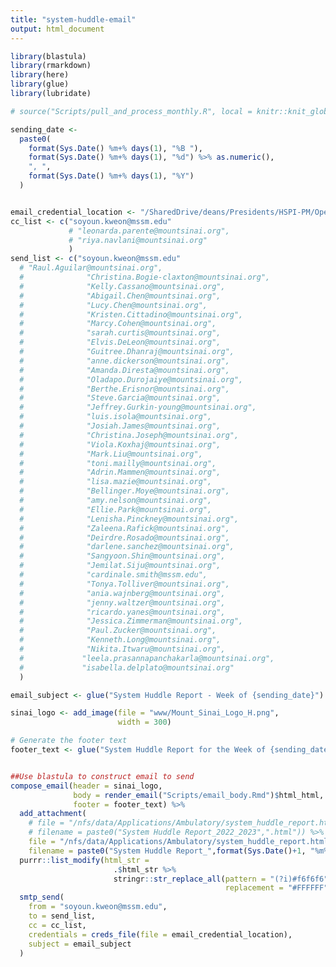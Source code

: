 ```yaml
---
title: "system-huddle-email"
output: html_document
---
```



```r

library(blastula)
library(rmarkdown)
library(here)
library(glue)
library(lubridate)
```


```r

# source("Scripts/pull_and_process_monthly.R", local = knitr::knit_global())
```

```r

sending_date <-
  paste0(
    format(Sys.Date() %m+% days(1), "%B "),
    format(Sys.Date() %m+% days(1), "%d") %>% as.numeric(),
    ", ",
    format(Sys.Date() %m+% days(1), "%Y")
  )


email_credential_location <- "/SharedDrive/deans/Presidents/HSPI-PM/Operations Analytics and Optimization/Administrative/Workgroups/R Workbench/Working Area/Data Connections/email_creds"
cc_list <- c("soyoun.kweon@mssm.edu"
             # "leonarda.parente@mountsinai.org",
             # "riya.navlani@mountsinai.org"
             )
send_list <- c("soyoun.kweon@mssm.edu"
  # "Raul.Aguilar@mountsinai.org",
  #              "Christina.Bogie-claxton@mountsinai.org",
  #              "Kelly.Cassano@mountsinai.org",
  #              "Abigail.Chen@mountsinai.org",
  #              "Lucy.Chen@mountsinai.org",
  #              "Kristen.Cittadino@mountsinai.org",
  #              "Marcy.Cohen@mountsinai.org",
  #              "sarah.curtis@mountsinai.org",
  #              "Elvis.DeLeon@mountsinai.org",
  #              "Guitree.Dhanraj@mountsinai.org",
  #              "anne.dickerson@mountsinai.org",
  #              "Amanda.Diresta@mountsinai.org",
  #              "Oladapo.Durojaiye@mountsinai.org",
  #              "Berthe.Erisnor@mountsinai.org",
  #              "Steve.Garcia@mountsinai.org",
  #              "Jeffrey.Gurkin-young@mountsinai.org",
  #           	 "luis.isola@mountsinai.org",
  #           	 "Josiah.James@mountsinai.org",
  #           	 "Christina.Joseph@mountsinai.org",
  #           	 "Viola.Koxhaj@mountsinai.org",
  #           	 "Mark.Liu@mountsinai.org",
  #           	 "toni.mailly@mountsinai.org",
  #           	 "Adrin.Mammen@mountsinai.org",
  #           	 "lisa.mazie@mountsinai.org",
  #           	 "Bellinger.Moye@mountsinai.org",
  #           	 "amy.nelson@mountsinai.org",
  #           	 "Ellie.Park@mountsinai.org",
  #           	 "Lenisha.Pinckney@mountsinai.org",
  #           	 "Zaleena.Rafick@mountsinai.org",
  #           	 "Deirdre.Rosado@mountsinai.org",
  #           	 "darlene.sanchez@mountsinai.org",
  #           	 "Sangyoon.Shin@mountsinai.org",
  #           	 "Jemilat.Siju@mountsinai.org",
  #           	 "cardinale.smith@mssm.edu",
  #           	 "Tonya.Tolliver@mountsinai.org",
  #           	 "ania.wajnberg@mountsinai.org",
  #           	 "jenny.waltzer@mountsinai.org",
  #           	 "ricardo.yanes@mountsinai.org",
  #           	 "Jessica.Zimmerman@mountsinai.org",
  #           	 "Paul.Zucker@mountsinai.org",
  #              "Kenneth.Long@mountsinai.org",
  #              "Nikita.Itwaru@mountsinai.org",
  #             "leela.prasannapanchakarla@mountsinai.org",
  #             "isabella.delplato@mountsinai.org" 
  )

email_subject <- glue("System Huddle Report - Week of {sending_date}")

sinai_logo <- add_image(file = "www/Mount_Sinai_Logo_H.png",
                        width = 300)

# Generate the footer text
footer_text <- glue("System Huddle Report for the Week of {sending_date}.")


##Use blastula to construct email to send
compose_email(header = sinai_logo,
              body = render_email("Scripts/email_body.Rmd")$html_html,
              footer = footer_text) %>%
  add_attachment(
    # file = "/nfs/data/Applications/Ambulatory/system_huddle_report.html",
    # filename = paste0("System Huddle Report_2022_2023",".html")) %>%    
    file = "/nfs/data/Applications/Ambulatory/system_huddle_report.html",
    filename = paste0("System Huddle Report_",format(Sys.Date()+1, "%m%d%y"),".html")) %>%
  purrr::list_modify(html_str =
                       .$html_str %>%
                       stringr::str_replace_all(pattern = "(?i)#f6f6f6",
                                                replacement = "#FFFFFF")) %>%
  smtp_send(
    from = "soyoun.kweon@mssm.edu",
    to = send_list,
    cc = cc_list,
    credentials = creds_file(file = email_credential_location),
    subject = email_subject
  ) 

```
